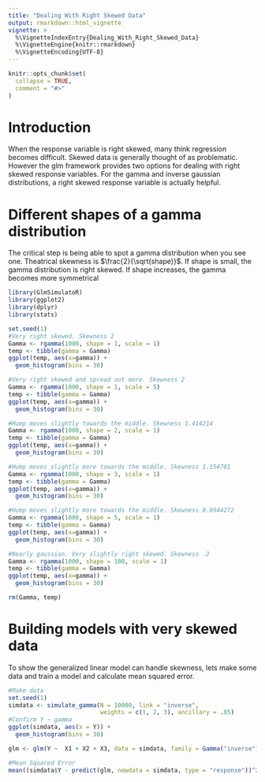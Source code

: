 ```yaml
---
title: "Dealing With Right Skewed Data"
output: rmarkdown::html_vignette
vignette: >
  %\VignetteIndexEntry{Dealing_With_Right_Skewed_Data}
  %\VignetteEngine{knitr::rmarkdown}
  %\VignetteEncoding{UTF-8}
---
```


```r
knitr::opts_chunk$set(
  collapse = TRUE,
  comment = "#>"
)
```


# Introduction
When the response variable is right skewed, many think regression becomes difficult. Skewed data is generally thought of as problematic. However the glm framework provides two options for dealing with right skewed response variables. For the gamma and inverse gaussian distributions, a right skewed response variable is actually helpful.

# Different shapes of a gamma distribution

The critical step is being able to spot a gamma distribution when you see one. Theatrical skewness is $\frac{2}{\sqrt(shape)}$. If shape is small, the gamma distribution is right skewed. If shape increases, the gamma becomes more symmetrical

```r
library(GlmSimulatoR)
library(ggplot2)
library(dplyr)
library(stats)

set.seed(1)
#Very right skewed. Skewness 2
Gamma <- rgamma(1000, shape = 1, scale = 1)
temp <- tibble(gamma = Gamma)
ggplot(temp, aes(x=gamma)) + 
  geom_histogram(bins = 30)

#Very right skewed and spread out more. Skewness 2
Gamma <- rgamma(1000, shape = 1, scale = 5)
temp <- tibble(gamma = Gamma)
ggplot(temp, aes(x=gamma)) + 
  geom_histogram(bins = 30)

#Hump moves slightly towards the middle. Skewness 1.414214
Gamma <- rgamma(1000, shape = 2, scale = 1)
temp <- tibble(gamma = Gamma)
ggplot(temp, aes(x=gamma)) + 
  geom_histogram(bins = 30)

#Hump moves slightly more towards the middle. Skewness 1.154701
Gamma <- rgamma(1000, shape = 3, scale = 1)
temp <- tibble(gamma = Gamma)
ggplot(temp, aes(x=gamma)) + 
  geom_histogram(bins = 30)

#Hump moves slightly more towards the middle. Skewness 0.8944272
Gamma <- rgamma(1000, shape = 5, scale = 1)
temp <- tibble(gamma = Gamma)
ggplot(temp, aes(x=gamma)) + 
  geom_histogram(bins = 30)

#Nearly gaussian. Very slightly right skewed. Skewness .2
Gamma <- rgamma(1000, shape = 100, scale = 1)
temp <- tibble(gamma = Gamma)
ggplot(temp, aes(x=gamma)) + 
  geom_histogram(bins = 30)

```

```r
rm(Gamma, temp)
```


# Building models with very skewed data
To show the generalized linear model can handle skewness, lets make some data and train a model and calculate mean squared error.

```r
#Make data
set.seed(1)
simdata <- simulate_gamma(N = 10000, link = "inverse", 
                          weights = c(1, 2, 3), ancillary = .05)
#Confirm Y ~ gamma
ggplot(simdata, aes(x = Y)) + 
  geom_histogram(bins = 30)

glm <- glm(Y ~  X1 + X2 + X3, data = simdata, family = Gamma("inverse"))

#Mean Squared Error
mean((simdata$Y - predict(glm, newdata = simdata, type = "response"))^2)
```
